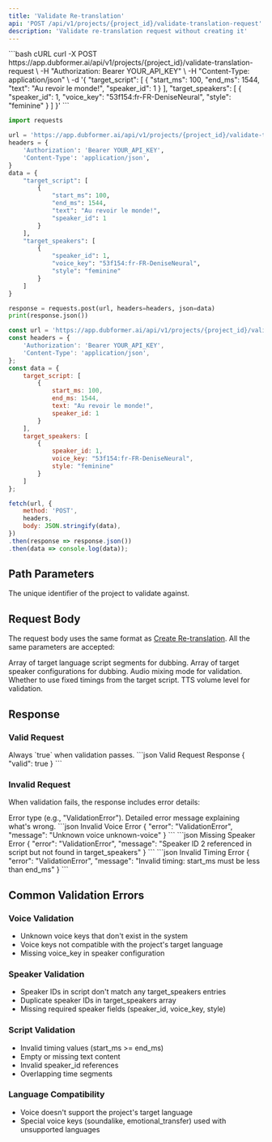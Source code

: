 ```yaml
---
title: 'Validate Re-translation'
api: 'POST /api/v1/projects/{project_id}/validate-translation-request'
description: 'Validate re-translation request without creating it'
---
```




<RequestExample>
```bash cURL
curl -X POST https://app.dubformer.ai/api/v1/projects/{project_id}/validate-translation-request \
  -H "Authorization: Bearer YOUR_API_KEY" \
  -H "Content-Type: application/json" \
  -d '{
    "target_script": [
      {
        "start_ms": 100,
        "end_ms": 1544,
        "text": "Au revoir le monde!",
        "speaker_id": 1
      }
    ],
    "target_speakers": [
      {
        "speaker_id": 1,
        "voice_key": "53f154:fr-FR-DeniseNeural",
        "style": "feminine"
      }
    ]
  }'
```

```python Python
import requests

url = 'https://app.dubformer.ai/api/v1/projects/{project_id}/validate-translation-request'
headers = {
    'Authorization': 'Bearer YOUR_API_KEY',
    'Content-Type': 'application/json',
}
data = {
    "target_script": [
        {
            "start_ms": 100,
            "end_ms": 1544,
            "text": "Au revoir le monde!",
            "speaker_id": 1
        }
    ],
    "target_speakers": [
        {
            "speaker_id": 1,
            "voice_key": "53f154:fr-FR-DeniseNeural",
            "style": "feminine"
        }
    ]
}

response = requests.post(url, headers=headers, json=data)
print(response.json())
```

```javascript JavaScript
const url = 'https://app.dubformer.ai/api/v1/projects/{project_id}/validate-translation-request';
const headers = {
    'Authorization': 'Bearer YOUR_API_KEY',
    'Content-Type': 'application/json',
};
const data = {
    target_script: [
        {
            start_ms: 100,
            end_ms: 1544,
            text: "Au revoir le monde!",
            speaker_id: 1
        }
    ],
    target_speakers: [
        {
            speaker_id: 1,
            voice_key: "53f154:fr-FR-DeniseNeural",
            style: "feminine"
        }
    ]
};

fetch(url, {
    method: 'POST',
    headers,
    body: JSON.stringify(data),
})
.then(response => response.json())
.then(data => console.log(data));
```
</RequestExample>

## Path Parameters

<ParamField path="project_id" type="string" required>
  The unique identifier of the project to validate against.
</ParamField>

## Request Body

The request body uses the same format as [Create Re-translation](/platform/endpoints/projects/create-retranslation). All the same parameters are accepted:

<ParamField body="target_script" type="array" required>
  Array of target language script segments for dubbing.
</ParamField>

<ParamField body="target_speakers" type="array" required>
  Array of target speaker configurations for dubbing.
</ParamField>

<ParamField body="mixing_mode" type="string" optional>
  Audio mixing mode for validation.
</ParamField>

<ParamField body="use_fixed_timings" type="boolean" optional>
  Whether to use fixed timings from the target script.
</ParamField>

<ParamField body="tts_volume" type="string" optional>
  TTS volume level for validation.
</ParamField>

## Response

### Valid Request

<ResponseField name="valid" type="boolean">
  Always `true` when validation passes.
</ResponseField>

<ResponseExample>
```json Valid Request Response
{
  "valid": true
}
```
</ResponseExample>

### Invalid Request

When validation fails, the response includes error details:

<ResponseField name="error" type="string">
  Error type (e.g., "ValidationError").
</ResponseField>

<ResponseField name="message" type="string">
  Detailed error message explaining what's wrong.
</ResponseField>

<ResponseExample>
```json Invalid Voice Error
{
  "error": "ValidationError",
  "message": "Unknown voice unknown-voice"
}
```
</ResponseExample>

<ResponseExample>
```json Missing Speaker Error
{
  "error": "ValidationError",
  "message": "Speaker ID 2 referenced in script but not found in target_speakers"
}
```
</ResponseExample>

<ResponseExample>
```json Invalid Timing Error
{
  "error": "ValidationError",
  "message": "Invalid timing: start_ms must be less than end_ms"
}
```
</ResponseExample>

## Common Validation Errors

### Voice Validation
- Unknown voice keys that don't exist in the system
- Voice keys not compatible with the project's target language
- Missing voice_key in speaker configuration

### Speaker Validation  
- Speaker IDs in script don't match any target_speakers entries
- Duplicate speaker IDs in target_speakers array
- Missing required speaker fields (speaker_id, voice_key, style)

### Script Validation
- Invalid timing values (start_ms >= end_ms)
- Empty or missing text content
- Invalid speaker_id references
- Overlapping time segments

### Language Compatibility
- Voice doesn't support the project's target language
- Special voice keys (soundalike, emotional_transfer) used with unsupported languages
